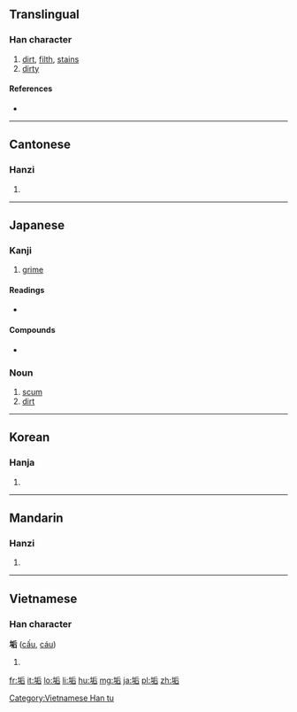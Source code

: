 ==Translingual==

===Han character===
{{Han char|rn=32|rad=土|as=06|sn=9|four=4216<sub>1</sub>|canj=土竹一口 (GHMR)|ids=⿰[[土]][[后]]}}

# [[dirt]], [[filth]], [[stain]]s
# [[dirty]]

====References====
* {{Han ref|kx=0228.190|dkj=05058|dj=0464.150|hdz=10440.010|uh=57A2|ud=22434|bh=ABAF|bd=43951}}

----

==Cantonese==

===Hanzi===
{{yue-hanzi|jyut=gau3|y=gau3}}

# {{defn|lang=yue|sort=土06}}

----

==Japanese==

===Kanji===
{{ja-kanji|grade=uc|rs=土06}}

# [[grime]]

====Readings====
* {{ja-readings|goon=[[く]] (ku)|kanon=[[こう]] (kō)|on=[[きく]] (kiku)|kun=[[あか]] (aka), [[はじ]] (haji)}}

====Compounds====
* {{ja-r|頭垢|ふけ}}

===Noun===
{{ja-noun|あか}}

# [[scum]]
# [[dirt]]

----

==Korean==

===Hanja===
{{ko-hanja|hangeul=구|rv=gu|mr=ku}}

# {{defn|lang=ko|sort=土06}}

----

==Mandarin==

===Hanzi===
{{cmn-hanzi|pin=[[gòu]] ([[gou4]])|wg=kou<sup>4</sup>}}

# {{defn|lang=cmn|sort=土06}}

----

==Vietnamese==

===Han character===
'''垢''' ([[cấu]], [[cáu]])

# {{defn|lang=vi}}

[[Category:Vietnamese Han tu]]

[[fr:垢]]
[[it:垢]]
[[lo:垢]]
[[li:垢]]
[[hu:垢]]
[[mg:垢]]
[[ja:垢]]
[[pl:垢]]
[[zh:垢]]